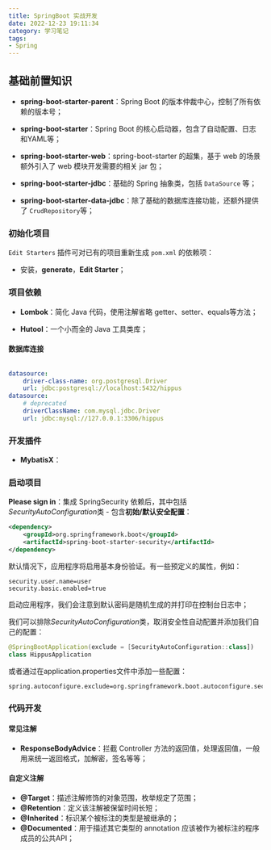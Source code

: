 ```yaml
---
title: SpringBoot 实战开发
date: 2022-12-23 19:11:34
category: 学习笔记
tags:
- Spring
---
```


## 基础前置知识

+ **spring-boot-starter-parent**：Spring Boot 的版本仲裁中心，控制了所有依赖的版本号；
+ **spring-boot-starter**：Spring Boot 的核心启动器，包含了自动配置、日志和YAML等；

+ **spring-boot-starter-web**：spring-boot-starter 的超集，基于 web 的场景额外引入了 web 模块开发需要的相关 jar 包；

+ **spring-boot-starter-jdbc**：基础的 Spring 抽象类，包括 `DataSource` 等；

+ **spring-boot-starter-data-jdbc**：除了基础的数据库连接功能，还额外提供了 `CrudRepository`等；

### 初始化项目

`Edit Starters` 插件可对已有的项目重新生成 `pom.xml` 的依赖项：

+ 安装，**generate**，**Edit Starter**；

### 项目依赖

+ **Lombok**：简化 Java 代码，使用注解省略 getter、setter、equals等方法；

+ **Hutool**：一个小而全的 Java 工具类库；

#### 数据库连接

```xml
```



```yaml
datasource:
    driver-class-name: org.postgresql.Driver
    url: jdbc:postgresql://localhost:5432/hippus
datasource:
	# deprecated
    driverClassName: com.mysql.jdbc.Driver
    url: jdbc:mysql://127.0.0.1:3306/hippus
```



### 开发插件

+ **MybatisX**：

### 启动项目

**Please sign in**：集成 SpringSecurity 依赖后，其中包括*SecurityAutoConfiguration*类 - 包含**初始/默认安全配置**：

```xml
<dependency>
    <groupId>org.springframework.boot</groupId>
    <artifactId>spring-boot-starter-security</artifactId>
</dependency>
```

默认情况下，应用程序将启用基本身份验证。有一些预定义的属性，例如：

```
security.user.name=user
security.basic.enabled=true
```

启动应用程序，我们会注意到默认密码是随机生成的并打印在控制台日志中；

我们可以排除*SecurityAutoConfiguration*类，取消安全性自动配置并添加我们自己的配置：

```kotlin
@SpringBootApplication(exclude = [SecurityAutoConfiguration::class])
class HippusApplication
```

或者通过在application.properties文件中添加一些配置：

```
spring.autoconfigure.exclude=org.springframework.boot.autoconfigure.security.SecurityAutoConfiguration
```

### 代码开发

#### 常见注解

+ **ResponseBodyAdvice**：拦截 Controller 方法的返回值，处理返回值，一般用来统一返回格式，加解密，签名等等；



#### 自定义注解

+ **@Target**：描述注解修饰的对象范围，枚举规定了范围；
+ **@Retention**：定义该注解被保留时间长短；
+ **@Inherited**：标识某个被标注的类型是被继承的；
+ **@Documented**：用于描述其它类型的 annotation 应该被作为被标注的程序成员的公共API；
